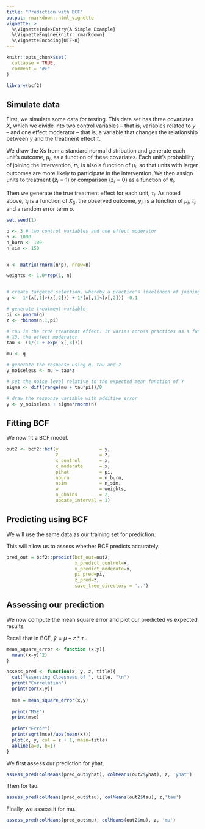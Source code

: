 ```yaml
---
title: "Prediction with BCF"
output: rmarkdown::html_vignette
vignette: >
  %\VignetteIndexEntry{A Simple Example}
  %\VignetteEngine{knitr::rmarkdown}
  %\VignetteEncoding{UTF-8}
---
```


```r
knitr::opts_chunk$set(
  collapse = TRUE,
  comment = "#>"
)
```

```r
library(bcf2)
```

## Simulate data

First, we simulate some data for testing.  This data set has three covariates $X$, which we divide into two control variables -- that is, variables related to $y$ -- and one effect moderator -- that is, a variable that changes the relationship between $y$ and the treatment effect $\tau$.

We draw the $X$s from a standard normal distribution and generate each unit's outcome, $\mu_i$, as a function of these covariates.  Each unit's probability of joining the intervention, $\pi_i$, is also a function of $\mu_i$, so that units with larger outcomes are more likely to participate in the intervention.  We then assign units to treatment ($z_i = 1$) or comparison ($z_i = 0$) as a function of $\pi_i$.

Then we generate the true treatment effect for each unit, $\tau_i$.  As noted above, $\tau_i$ is a function of $X_3$.  the observed outcome, $y_i$, is a function of $\mu_i$, $\tau_i$, and a random error term $\sigma$.

```r
set.seed(1)

p <- 3 # two control variables and one effect moderator
n <- 1000
n_burn <- 100
n_sim <- 150


x <- matrix(rnorm(n*p), nrow=n)

weights <- 1.0*rep(1, n)


# create targeted selection, whereby a practice's likelihood of joining the intervention (pi) is related to their expected outcome (mu)
q <- -1*(x[,1]>(x[,2])) + 1*(x[,1]<(x[,2])) -0.1

# generate treatment variable
pi <- pnorm(q)
z <- rbinom(n,1,pi)

# tau is the true treatment effect. It varies across practices as a function of
# X3, the effect moderator
tau <- (1/(1 + exp(-x[,3])))

mu <- q

# generate the response using q, tau and z
y_noiseless <- mu + tau*z

# set the noise level relative to the expected mean function of Y
sigma <- diff(range(mu + tau*pi))/8

# draw the response variable with additive error
y <- y_noiseless + sigma*rnorm(n)
```

## Fitting BCF

We now fit a BCF model. 

```r
out2 <- bcf2::bcf(y               = y,
                  z               = z,
                  x_control       = x,
                  x_moderate      = x,
                  pihat           = pi,
                  nburn           = n_burn,
                  nsim            = n_sim,
                  w               = weights,
                  n_chains        = 2,
                  update_interval = 1)
```



## Predicting using BCF

We will use the same data as our training set for prediction. 

This will allow us to assess whether BCF predicts accurately.

```r
pred_out = bcf2::predict(bcf_out=out2,
                         x_predict_control=x,
                         x_predict_moderate=x,
                         pi_pred=pi,
                         z_pred=z,
                         save_tree_directory = '..')
```

## Assessing our prediction

We now compute the mean square error and plot our predicted vs expected results.

Recall that in BCF, $\hat{y} = \mu + z*\tau$ .

```r
mean_square_error <- function (x,y){
  mean((x-y)^2)
}

assess_pred <- function(x, y, z, title){
  cat("Assessing Cloesness of ", title, "\n")
  print("Correlation")
  print(cor(x,y))
  
  mse = mean_square_error(x,y)
  
  print("MSE")
  print(mse)
  
  print("Error")
  print(sqrt(mse)/abs(mean(x)))
  plot(x, y, col = z + 1, main=title)
  abline(a=0, b=1)
}
```

We first assess our prediction for yhat.

```r
assess_pred(colMeans(pred_out$yhat), colMeans(out2$yhat), z, 'yhat')
```

Then for tau.

```r
assess_pred(colMeans(pred_out$tau), colMeans(out2$tau), z,'tau')
```

Finally, we assess it for mu.

```r
assess_pred(colMeans(pred_out$mu), colMeans(out2$mu), z, 'mu')
```
